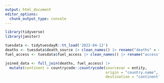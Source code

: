 ```yaml
---
output: html_document
editor_options: 
  chunk_output_type: console
---
```

```r
library(tidyverse)
library(janitor)

tuesdata <- tidytuesdayR::tt_load('2022-04-12')
deaths <- tuesdata$death_source |> clean_names() |> rename("deaths" = 4)
fuel_access <- tuesdata$fuel_access |> clean_names() |> rename("access" = 4)

joined_data <- full_join(deaths, fuel_access) |> 
  mutate(continent = countrycode::countrycode(sourcevar = entity,
                                              origin = "country.name",
                                              destination = "continent"))
```

